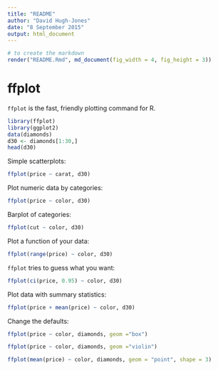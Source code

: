 ```yaml
---
title: "README"
author: "David Hugh-Jones"
date: "8 September 2015"
output: html_document
---
```


```r
# to create the markdown
render("README.Rmd", md_document(fig_width = 4, fig_height = 3))
```
# ffplot

`ffplot` is the fast, friendly plotting command for R. 

```r
library(ffplot)
library(ggplot2)
data(diamonds)
d30 <- diamonds[1:30,]
head(d30)
```


Simple scatterplots: 

```r
ffplot(price ~ carat, d30)
```

Plot numeric data by categories: 

```r
ffplot(price ~ color, d30)
```

Barplot of categories:

```r
ffplot(cut ~ color, d30)
```

Plot a function of your data:


```r
ffplot(range(price) ~ color, d30)
```

`ffplot` tries to guess what you want:
```r
ffplot(ci(price, 0.95) ~ color, d30)
```


Plot data with summary statistics:
```r
ffplot(price + mean(price) ~ color, d30)
```

Change the defaults:
```r
ffplot(price ~ color, diamonds, geom ="box")

```

```r
ffplot(price ~ color, diamonds, geom ="violin")

```

```r
ffplot(mean(price) ~ color, diamonds, geom = "point", shape = 3)
```


